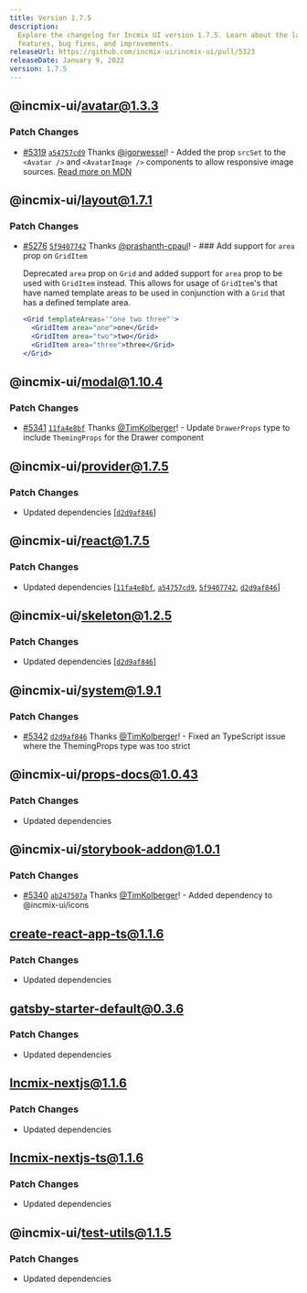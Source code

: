 ```yaml
---
title: Version 1.7.5
description:
  Explore the changelog for Incmix UI version 1.7.5. Learn about the latest
  features, bug fixes, and improvements.
releaseUrl: https://github.com/incmix-ui/incmix-ui/pull/5323
releaseDate: January 9, 2022
version: 1.7.5
---
```


## @incmix-ui/avatar@1.3.3

### Patch Changes

- [#5319](https://github.com/incmix-ui/incmix-ui/pull/5319)
  [`a54757cd9`](https://github.com/incmix-ui/incmix-ui/commit/a54757cd9ef8f72b3a69428ec9012a8c318acfab)
  Thanks [@igorwessel](https://github.com/igorwessel)! - Added the prop `srcSet`
  to the `<Avatar />` and `<AvatarImage />` components to allow responsive image
  sources.
  [Read more on MDN](https://developer.mozilla.org/en-US/docs/Web/HTML/Element/img#attr-srcset)

## @incmix-ui/layout@1.7.1

### Patch Changes

- [#5276](https://github.com/incmix-ui/incmix-ui/pull/5276)
  [`5f9407742`](https://github.com/incmix-ui/incmix-ui/commit/5f940774223c5b747a5b6eccff7657eabbe34776)
  Thanks [@prashanth-cpaul](https://github.com/prashanth-cpaul)! - ### Add
  support for `area` prop on `GridItem`

  Deprecated `area` prop on `Grid` and added support for `area` prop to be used
  with `GridItem` instead. This allows for usage of `GridItem`'s that have named
  template areas to be used in conjunction with a `Grid` that has a defined
  template area.

  ```jsx live=false
  <Grid templateAreas='"one two three"'>
    <GridItem area="one">one</Grid>
    <GridItem area="two">two</Grid>
    <GridItem area="three">three</Grid>
  </Grid>
  ```

## @incmix-ui/modal@1.10.4

### Patch Changes

- [#5341](https://github.com/incmix-ui/incmix-ui/pull/5341)
  [`11fa4e8bf`](https://github.com/incmix-ui/incmix-ui/commit/11fa4e8bfdce0a964c3fe7ccbc340a4601b4c832)
  Thanks [@TimKolberger](https://github.com/TimKolberger)! - Update
  `DrawerProps` type to include `ThemingProps` for the Drawer component

## @incmix-ui/provider@1.7.5

### Patch Changes

- Updated dependencies
  \[[`d2d9af846`](https://github.com/incmix-ui/incmix-ui/commit/d2d9af8464d627d0ab854ad64a42d3c0be81d67d)]

## @incmix-ui/react@1.7.5

### Patch Changes

- Updated dependencies
  \[[`11fa4e8bf`](https://github.com/incmix-ui/incmix-ui/commit/11fa4e8bfdce0a964c3fe7ccbc340a4601b4c832),
  [`a54757cd9`](https://github.com/incmix-ui/incmix-ui/commit/a54757cd9ef8f72b3a69428ec9012a8c318acfab),
  [`5f9407742`](https://github.com/incmix-ui/incmix-ui/commit/5f940774223c5b747a5b6eccff7657eabbe34776),
  [`d2d9af846`](https://github.com/incmix-ui/incmix-ui/commit/d2d9af8464d627d0ab854ad64a42d3c0be81d67d)]

## @incmix-ui/skeleton@1.2.5

### Patch Changes

- Updated dependencies
  \[[`d2d9af846`](https://github.com/incmix-ui/incmix-ui/commit/d2d9af8464d627d0ab854ad64a42d3c0be81d67d)]

## @incmix-ui/system@1.9.1

### Patch Changes

- [#5342](https://github.com/incmix-ui/incmix-ui/pull/5342)
  [`d2d9af846`](https://github.com/incmix-ui/incmix-ui/commit/d2d9af8464d627d0ab854ad64a42d3c0be81d67d)
  Thanks [@TimKolberger](https://github.com/TimKolberger)! - Fixed an TypeScript
  issue where the ThemingProps type was too strict

## @incmix-ui/props-docs@1.0.43

### Patch Changes

- Updated dependencies

## @incmix-ui/storybook-addon@1.0.1

### Patch Changes

- [#5340](https://github.com/incmix-ui/incmix-ui/pull/5340)
  [`ab247507a`](https://github.com/incmix-ui/incmix-ui/commit/ab247507ab6d30be356b657f652331801e880e52)
  Thanks [@TimKolberger](https://github.com/TimKolberger)! - Added dependency to
  @incmix-ui/icons

## create-react-app-ts@1.1.6

### Patch Changes

- Updated dependencies

## gatsby-starter-default@0.3.6

### Patch Changes

- Updated dependencies

## Incmix-nextjs@1.1.6

### Patch Changes

- Updated dependencies

## Incmix-nextjs-ts@1.1.6

### Patch Changes

- Updated dependencies

## @incmix-ui/test-utils@1.1.5

### Patch Changes

- Updated dependencies
